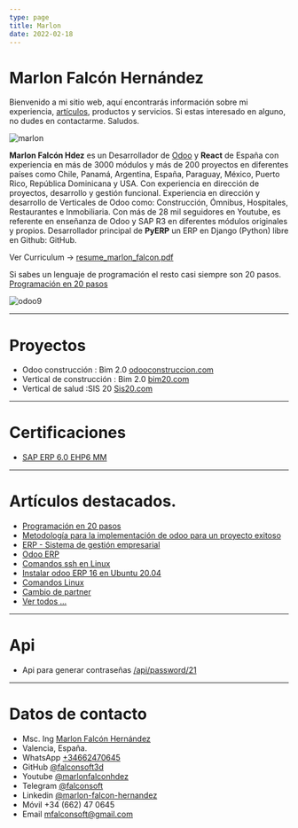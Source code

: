 ```yaml
---
type: page
title: Marlon
date: 2022-02-18
---
```


# Marlon Falcón Hernández

Bienvenido a mi sitio web, aquí encontrarás información sobre mi experiencia, [artículos](/posts), productos y servicios. Si estas interesado en alguno, no dudes en contactarme. Saludos.

<Image
  src="/images/marlon_yellow2.png"
  alt="marlon"
  width={1280}
  height={720}
  priority
  className="next-image"
/>

**Marlon Falcón Hdez** es un Desarrollador de [Odoo](/odoo-espana) y **React** de España con experiencia en más de 3000 módulos y más de 200 proyectos en diferentes países como Chile, Panamá, Argentina, España, Paraguay, México, Puerto Rico, República Dominicana y USA. Con experiencia en dirección de proyectos, desarrollo y gestión funcional. Experiencia en dirección y desarrollo de Verticales de Odoo como: Construcción, Ómnibus, Hospitales, Restaurantes e Inmobiliaria. Con más de 28 mil seguidores en Youtube, es referente en enseñanza de Odoo y SAP R3 en diferentes módulos originales y propios. Desarrollador principal de **PyERP** un ERP en Django (Python) libre en Github: GitHub.

Ver Curriculum -> [resume_marlon_falcon.pdf](https://github.com/falconsoft3d/documents/blob/main/resume_marlon_falcon.pdf)

Si sabes un lenguaje de programación el resto casi siempre son 20 pasos. [Programación en 20 pasos](/tags/20pasos)

<Image
  src="/images/banner.png"
  alt="odoo9"
  width={800}
  height={250}
  priority
  className="next-image"
/>

---
# Proyectos
- Odoo construcción : Bim 2.0 [odooconstruccion.com](https://odooconstruccion.com)
- Vertical de construcción : Bim 2.0 [bim20.com](https://bim20.com)
- Vertical de salud :SIS 20 [Sis20.com](https://sis20.com)
---

# Certificaciones
- [SAP ERP 6.0 EHP6 MM](/images/certificaciones/sap_mm_2016.jpeg)
---


# Artículos destacados.
- [Programación en 20 pasos](/tags/20pasos)
- [Metodología para la implementación de odoo para un proyecto exitoso](/posts/metodologia-implementacion-de-odoo-para-un-proyecto-exitoso)
- [ERP - Sistema de gestión empresarial](/posts/erp)
- [Odoo ERP](/posts/odoo-erp)
- [Comandos ssh en Linux](/posts/linux-ssh)
- [Instalar odoo ERP 16 en Ubuntu 20.04](/posts/instalar-odoo-16)
- [Comandos Linux](/posts/linux-comandos)
- [Cambio de partner](/posts/odoo-cambio-partner)
- [Ver todos ...](/posts)
---

# Api
- Api para generar contraseñas [/api/password/21](/api/password/21)
---

# Datos de contacto
- Msc. Ing [Marlon Falcón Hernández](/contacto)
- Valencia, España.
- WhatsApp [+34662470645](https://web.whatsapp.com/send?phone=34662470645&text=)
- GitHub [@falconsoft3d](https://github.com/falconsoft3d)
- Youtube [@marlonfalconhdez](https://www.youtube.com/@marlonfalconhdez)
- Telegram [@falconsoft](https://t.me/falconsoft)
- Linkedin [@marlon-falcon-hernandez](https://www.linkedin.com/in/marlon-falc%C3%B3n-3a2aa9a4/)
- Móvil +34 (662) 47 0645
- Email mfalconsoft@gmail.com
